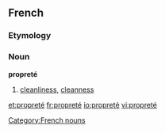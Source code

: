 ==French==
===Etymology===
{{suffix|propre|eté|lang=fr}}

===Noun===
'''propreté''' {{f}}
#[[cleanliness]], [[cleanness]]

[[Category:French nouns]]

[[et:propreté]]
[[fr:propreté]]
[[io:propreté]]
[[vi:propreté]]